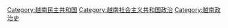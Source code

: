 [[Category:越南民主共和国|Category:越南民主共和国]]
[[Category:越南社会主义共和国政治|Category:越南社会主义共和国政治]]
[[Category:越南政治史|Category:越南政治史]]